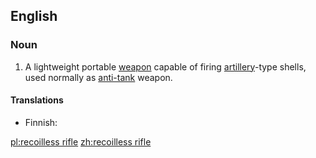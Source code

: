{{wikipedia}}
==English==

===Noun===
{{en-noun|sg=[[recoil]][[-less|less]] [[rifle]]}}

# A lightweight portable [[weapon]] capable of firing [[artillery]]-type shells, used normally as [[anti-tank]] weapon.

====Translations====
{{trans-top}}
* Finnish: {{t+|fi|sinko}}
{{trans-bottom}}

[[pl:recoilless rifle]]
[[zh:recoilless rifle]]